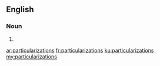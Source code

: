 ==English==

===Noun===
{{head|en|noun plural form}}

# {{plural of|particularization|lang=en}}

[[ar:particularizations]]
[[fr:particularizations]]
[[ku:particularizations]]
[[my:particularizations]]
